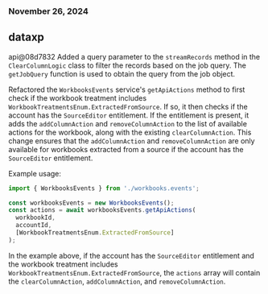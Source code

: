 ### November 26, 2024
## dataxp

api@08d7832
Added a query parameter to the `streamRecords` method in the `ClearColumnLogic` class to filter the records based on the job query. The `getJobQuery` function is used to obtain the query from the job object.

Refactored the `WorkbooksEvents` service's `getApiActions` method to first check if the workbook treatment includes `WorkbookTreatmentsEnum.ExtractedFromSource`. If so, it then checks if the account has the `SourceEditor` entitlement. If the entitlement is present, it adds the `addColumnAction` and `removeColumnAction` to the list of available actions for the workbook, along with the existing `clearColumnAction`. This change ensures that the `addColumnAction` and `removeColumnAction` are only available for workbooks extracted from a source if the account has the `SourceEditor` entitlement.

Example usage:

```typescript
import { WorkbooksEvents } from './workbooks.events';

const workbooksEvents = new WorkbooksEvents();
const actions = await workbooksEvents.getApiActions(
  workbookId,
  accountId,
  [WorkbookTreatmentsEnum.ExtractedFromSource]
);
```

In the example above, if the account has the `SourceEditor` entitlement and the workbook treatment includes `WorkbookTreatmentsEnum.ExtractedFromSource`, the `actions` array will contain the `clearColumnAction`, `addColumnAction`, and `removeColumnAction`.